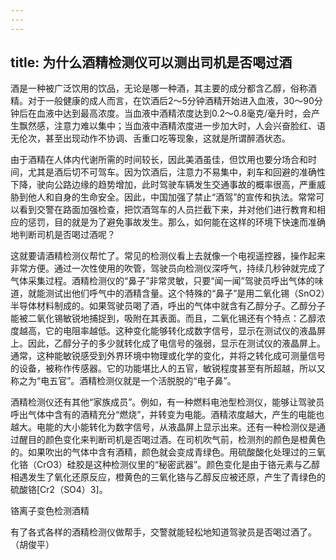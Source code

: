 ```yaml
---
---
---
```

title: 为什么酒精检测仪可以测出司机是否喝过酒
---




酒是一种被广泛饮用的饮品，无论是哪一种酒，其主要的成分都含乙醇，俗称酒精。对于一般健康的成人而言，在饮酒后2～5分钟酒精开始进入血液，30～90分钟后在血液中达到最高浓度。当血液中酒精浓度达到0.2～0.8毫克/毫升时，会产生飘然感，注意力难以集中；当血液中酒精浓度进一步加大时，人会兴奋脸红、语无伦次，甚至出现动作不协调、舌重口吃等现象，这就是所谓醉酒状态。

由于酒精在人体内代谢所需的时间较长，因此美酒虽佳，但饮用也要分场合和时间，尤其是酒后切不可驾车。因为饮酒后，注意力不易集中，刹车和回避的准确性下降，驶向公路边缘的趋势增加，此时驾驶车辆发生交通事故的概率很高，严重威胁到他人和自身的生命安全。因此，中国加强了禁止“酒驾”的宣传和执法。常常可以看到交警在路面加强检查，把饮酒驾车的人员拦截下来，并对他们进行教育和相应的惩罚，目的就是为了避免事故发生。那么，如何能在这样的环境下快速而准确地判断司机是否喝过酒呢？

这就要请酒精检测仪帮忙了。常见的检测仪看上去就像一个电视遥控器，操作起来非常方便。通过一次性使用的吹管，驾驶员向检测仪深呼气，持续几秒钟就完成了气体采集过程。酒精检测仪的“鼻子”非常灵敏，只要“闻一闻”驾驶员呼出气体的味道，就能测试出他们呼气中的酒精含量。这个特殊的“鼻子”是用二氧化锡（SnO2）半导体材料制成的。如果驾驶员喝了酒，呼出的气体中就含有乙醇分子。乙醇分子能被二氧化锡敏锐地捕捉到，吸附在其表面。而且，二氧化锡还有个特点：乙醇浓度越高，它的电阻率越低。这种变化能够转化成数字信号，显示在测试仪的液晶屏上。因此，乙醇分子的多少就转化成了电信号的强弱，显示在测试仪的液晶屏上。通常，这种能敏锐感受到外界环境中物理或化学的变化，并将之转化成可测量信号的设备，被称作传感器。它的功能堪比人的五官，敏锐程度甚至有所超越，所以又称之为“电五官”。酒精检测仪就是一个活脱脱的“电子鼻”。





酒精检测仪还有其他“家族成员”。例如，有一种燃料电池型检测仪，能够让驾驶员呼出气体中含有的酒精充分“燃烧”，并转变为电能。酒精浓度越大，产生的电能也越大。电能的大小能转化为数字信号，从液晶屏上显示出来。还有一种检测仪是通过醒目的颜色变化来判断司机是否喝过酒。在司机吹气前，检测剂的颜色是橙黄色的。如果吹出的气体中含有酒精，颜色就会变成青绿色。用硫酸酸化处理过的三氧化铬（CrO3）硅胶是这种检测仪里的“秘密武器”。颜色变化是由于铬元素与乙醇相遇发生了氧化还原反应，橙黄色的三氧化铬与乙醇反应被还原，产生了青绿色的硫酸铬[Cr2（SO4）3]。

铬离子变色检测酒精



有了各式各样的酒精检测仪做帮手，交警就能轻松地知道驾驶员是否喝过酒了。（胡俊平）